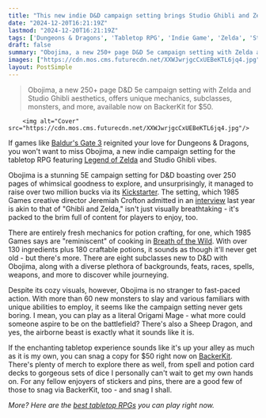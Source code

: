 ```yaml
---
title: "This new indie D&D campaign setting brings Studio Ghibli and Zelda: Breath of the Wild aesthetics and worldbuilding to the tabletop RPG, and I'm already scheming hard as a DM"
date: "2024-12-20T16:21:19Z"
lastmod: "2024-12-20T16:21:19Z"
tags: ['Dungeons & Dragons', 'Tabletop RPG', 'Indie Game', 'Zelda', 'Studio Ghibli', 'Kickstarter', 'Campaign Setting', '5e']
draft: false
summary: "Obojima, a new 250+ page D&D 5e campaign setting with Zelda and Studio Ghibli aesthetics, offers unique mechanics, subclasses, monsters, and more, available now on BackerKit for $50."
images: ["https://cdn.mos.cms.futurecdn.net/XXWJwrjgcCxUEBeKTL6jq4.jpg"]
layout: PostSimple
---
```

> Obojima, a new 250+ page D&D 5e campaign setting with Zelda and Studio Ghibli aesthetics, offers unique mechanics, subclasses, monsters, and more, available now on BackerKit for $50.


        <img alt="Cover" src="https://cdn.mos.cms.futurecdn.net/XXWJwrjgcCxUEBeKTL6jq4.jpg"/>
        
If games like [<u>Baldur's Gate 3</u>](https://www.gamesradar.com/baldurs-gate-3-guide/) reignited your love for Dungeons & Dragons, you won't want to miss Obojima, a new indie campaign setting for the tabletop RPG featuring [<u>Legend of Zelda</u>](https://www.gamesradar.com/games/action/the-legend-of-zelda/) and Studio Ghibli vibes.

Obojima is a stunning 5E campaign setting for D&D boasting over 250 pages of whimsical goodness to explore, and unsurprisingly, it managed to raise over two million bucks via its [<u>Kickstarter</u>](https://www.kickstarter.com/projects/1985games/obojima-tales-from-the-tall-grass-a-5e-campaign-setting). The setting, which 1985 Games creative director Jeremiah Crofton admitted in an [<u>interview</u>](https://www.enworld.org/threads/obojima-tales-from-the-tall-grass-an-interview-with-jeremiah-crofton.699073/) last year is akin to that of "Ghibli and Zelda," isn't just visually breathtaking - it's packed to the brim full of content for players to enjoy, too.



There are entirely fresh mechanics for potion crafting, for one, which 1985 Games says are "reminiscent" of cooking in [<u>Breath of the Wild</u>](https://www.gamesradar.com/legend-of-zelda-breath-of-the-wild/). With over 130 ingredients plus 180 craftable potions, it sounds as though it'll never get old - but there's more. There are eight subclasses new to D&D with Obojima, along with a diverse plethora of backgrounds, feats, races, spells, weapons, and more to discover while journeying.

Despite its cozy visuals, however, Obojima is no stranger to fast-paced action. With more than 60 new monsters to slay and various familiars with unique abilities to employ, it seems like the campaign setting never gets boring. I mean, you can play as a literal Origami Mage - what more could someone aspire to be on the battlefield? There's also a Sheep Dragon, and yes, the airborne beast is exactly what it sounds like it is.

If the enchanting tabletop experience sounds like it's up your alley as much as it is my own, you can snag a copy for $50 right now on [<u>BackerKit</u>](https://obojima-tales-from-the-tall-grass.backerkit.com/hosted_preorders). There's plenty of merch to explore there as well, from spell and potion card decks to gorgeous sets of dice I personally can't wait to get my own hands on. For any fellow enjoyers of stickers and pins, there are a good few of those to snag via BackerKit, too - and snag I shall.

*More? Here are the *[<em>best tabletop RPGs</em>](https://www.gamesradar.com/best-tabletop-rpgs/)* you can play right now.*
        